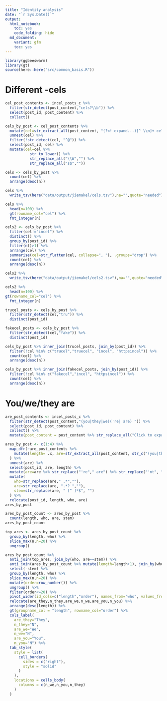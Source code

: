 ```yaml
---
title: "Identity analysis"
date: "`r Sys.Date()`"
output: 
  html_notebook:
    toc: yes
    code_folding: hide
  md_document:
    variant: gfm 
    toc: yes
---
```


```r
library(ggbeeswarm)
library(gt)
source(here::here("src/common_basis.R"))
```


# Different -cels
 
```r
cel_post_contents <- incel_posts_c %>% 
  filter(str_detect(post_content,"cels?\\b")) %>% 
  select(post_id, post_content) %>% 
  collect() 

cels_by_post <- cel_post_contents %>%
  mutate(cel=str_extract_all(post_content, "(?<! expand...)[^ \\n]+ cels?\\b|[^ \\n]*cels?\\b(?! said)")) %>%
  unnest(cel) %>% 
  filter(!str_detect(cel, "^@")) %>%
  select(post_id, cel) %>% 
  mutate(cel=cel %>% 
           str_to_lower() %>% 
           str_replace_all("\\W","") %>% 
           str_replace_all("s$",""))
```
 
 
```r
cels <- cels_by_post %>%
  count(cel) %>% 
  arrange(desc(n))
```
 
```r
cels %>% 
  write_tsv(here("data/output/jiemakel/cels.tsv"),na="",quote="needed")
```

```r
cels %>%
  head(n=100) %>%
  gt(rowname_col="cel") %>%
  fmt_integer(n)
```
 
```r
cels2 <- cels_by_post %>%
  filter(cel!="incel") %>%
  distinct() %>%
  group_by(post_id) %>%
  filter(n()>1) %>%
  arrange(cel) %>%
  summarise(cel=str_flatten(cel, collapse=", "), .groups="drop") %>%
  count(cel) %>% 
  arrange(desc(n))
```
 
```r
cels2 %>% 
  write_tsv(here("data/output/jiemakel/cels2.tsv"),na="",quote="needed")
```
 
```r
cels2 %>%
  head(n=100) %>%
gt(rowname_col="cel") %>%
  fmt_integer(n)
```
 
```r
trucel_posts <- cels_by_post %>% 
  filter(str_detect(cel,"tru")) %>%
  distinct(post_id)

fakecel_posts <- cels_by_post %>% 
  filter(str_detect(cel,"fake")) %>%
  distinct(post_id)
```
 
```r
cels_by_post %>% inner_join(trucel_posts, join_by(post_id)) %>%
  filter(!cel %in% c("trucel","truecel", "incel", "httpsincel")) %>%
  count(cel) %>%
  arrange(desc(n))

cels_by_post %>% inner_join(fakecel_posts, join_by(post_id)) %>%
  filter(!cel %in% c("fakecel","incel", "httpsincel")) %>%
  count(cel) %>%
  arrange(desc(n))
```

# You/we/they are
```r
are_post_contents <- incel_posts_c %>% 
  filter(str_detect(post_content,"(you|they|we)('re| are) ")) %>% 
  select(post_id, post_content) %>% 
  collect() %>%
  mutate(post_content = post_content %>% str_replace_all("Click to expand...",".") %>% str_replace_all("\\s+"," "))
```


```r
ares_by_post <- c(1:4) %>% 
  map_dfr(~are_post_contents %>%
    mutate(length= .x, are=str_extract_all(post_content, str_c("(you|they|we)('re| are)('nt| not)?( a| an| the)?", strrep(" \\w+",.x))))
  ) %>%  
  unnest(are) %>%
  select(post_id, are, length) %>%
  mutate(are=are %>% str_replace("'re"," are") %>% str_replace("'nt", " not")) %>%
  mutate(
    who=str_replace(are," .*",""), 
    are=str_replace(are, ".*? ",""),
    stem=str_replace(are, " [^ ]*$", "")
  ) %>%
  relocate(post_id, length, who, are)
ares_by_post
```


```r
ares_by_post_count <- ares_by_post %>%
  count(length, who, are, stem)
ares_by_post_count
```

```r
top_ares <- ares_by_post_count %>% 
  group_by(length, who) %>%
  slice_max(n,n=20) %>%
  ungroup()
```


```r
ares_by_post_count %>% 
  anti_join(top_ares, join_by(who, are==stem)) %>%
  anti_join(ares_by_post_count %>% mutate(length=length+1), join_by(who,are,length)) %>%
  select(-stem) %>%
  group_by(length, who) %>%
  slice_max(n,n=20) %>%
  mutate(order=row_number()) %>%
  ungroup() %>%
  filter(order<=20) %>%
  pivot_wider(id_cols=c("length","order"), names_from="who", values_from=c("are","n")) %>%
  relocate(are_they,n_they,are_we,n_we,are_you,n_you) %>%
  arrange(desc(length)) %>%
  gt(groupname_col = "length", rowname_col="order") %>%
  cols_label(
    are_they="They",
    n_they="N",
    are_we="We",
    n_we="N",
    are_you="You",
    n_you="N") %>%
  tab_style(
    style = list(
      cell_borders(
        sides = c("right"),
        style = "solid"
      )
    ),
    locations = cells_body(
      columns = c(n_we,n_you,n_they)
    )
  )
  
```

